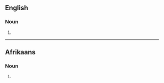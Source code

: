 ==English==

===Noun===
{{head|en|noun form}}

# {{plural of|mielie|lang=en}}

----

==Afrikaans==

===Noun===
{{head|af|noun plural form}}

# {{plural of|lang=af|mielie}}